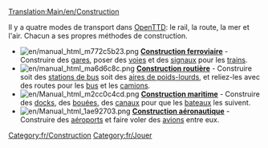 [[Translation:Main/en/Construction]]{{en/-}}{{fr/Table des matières}}

Il y a quatre modes de transport dans [[Main/fr/OpenTTD|OpenTTD]]: le rail, la route, la mer et l'air. Chacun a ses propres méthodes de construction.

*[[File:en/manual html m772c5b23.png]] '''[[Main/fr/Construction Ferroviaire|Construction ferroviaire]]''' - Construire des [[Main/fr/Gares ferroviaires|gares]], poser des [[Main/fr/Construction de voies|voies]] et des [[Main/fr/Signaux|signaux]] pour les [[Main/fr/Trains|trains]].
*[[File:en/manual html ma6d6c8c.png]] '''[[Main/fr/Construction Routière|Construction routière]]''' - Construire soit des [[Main/en/Aire de chargement/Fr#Zone de chargement de bus|stations de bus]] soit des [[Main/en/Aire de chargement/Fr#Zone de chargement de poids-lourds|aires de poids-lourds]], et reliez-les avec des routes pour les [[Main/fr/Bus|bus]] et les [[Main/fr/Véhicules Routiers|camions]].
*[[File:en/Manual html m2cc0c4cd.png]] '''[[Main/fr/Construction Maritime|Construction maritime]]''' - Construire des [[Main/fr/Docks|docks]], des [[Main/fr/Points de contrôle|bouées]], des [[Main/fr/Docks|canaux]] pour que les [[Main/fr/Bateaux|bateaux]] les suivent.
*[[File:en/Manual html 1ae92703.png]] '''[[Main/fr/Construction Aéroportuaire|Construction aéronautique]]''' - Construire des [[Main/fr/Aéroports|aéroports]] et faire voler des [[Main/fr/Avions|avions]] entre eux.

[[Category:fr/Construction]]
[[Category:fr/Jouer]]